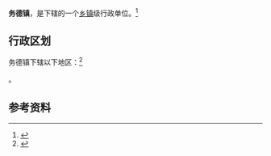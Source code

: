 {{中国乡级行政区|53/03/81/108/000}}

'''务德镇'''，是{{PRC admin/fullname|53/03/81/108/000|3}}下辖的一个[[乡镇|乡镇]]级行政单位。<ref>{{PRC admin/ref sgc|{{PRC admin/parent|53/03/81/108/000}}}}</ref>

== 行政区划 ==

务德镇下辖以下地区：<ref>{{PRC admin/ref sgc|53/03/81/108/000}}</ref>

{{PRC admin/children|53/03/81/108/000}}。

== 参考资料 ==

{{reflist}}

{{行政区划小作品}}
{{PRC admin/navcat|53/03/81/108/000}}